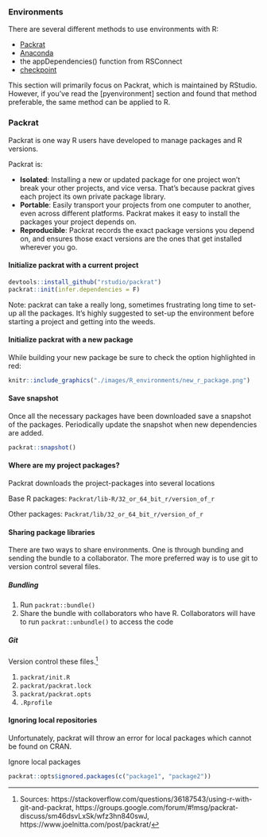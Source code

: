 ### Environments {-}

There are several different methods to use environments with R:

* [Packrat](https://rstudio.github.io/packrat/)
* [Anaconda](http://docs.anaconda.com/anaconda/user-guide/tasks/use-r-language/)
* the appDependencies() function from RSConnect 
* [checkpoint](https://github.com/RevolutionAnalytics/checkpoint)

This section will primarily focus on Packrat, which is maintained by RStudio. However, if you've read the [pyenvironment] section and found that method preferable, the same method can be applied to R. 

### Packrat {-}

Packrat is one way R users have developed to manage packages and R versions.

Packrat is:

* **Isolated**: Installing a new or updated package for one project won’t break your other projects, and vice versa. That’s because packrat gives each project its own private package library.
* **Portable**: Easily transport your projects from one computer to another, even across different platforms. Packrat makes it easy to install the packages your project depends on.
* **Reproducible**: Packrat records the exact package versions you depend on, and ensures those exact versions are the ones that get installed wherever you go.

#### Initialize packrat with a current project {-}

```r
devtools::install_github("rstudio/packrat")
packrat::init(infer.dependencies = F)
```
Note: packrat can take a really long, sometimes frustrating long time to set-up all the packages. It's highly suggested to set-up the environment before starting a project and getting into the weeds. 

#### Initialize packrat with a new package {-}

While building your new package be sure to check the option highlighted in red:

```r
knitr::include_graphics("./images/R_environments/new_r_package.png")
```

#### Save snapshot {-}

Once all the necessary packages have been downloaded save a snapshot of the packages. Periodically update the snapshot when new dependencies are added.

```r
packrat::snapshot()
```

#### Where are my project packages? {-}

Packrat downloads the project-packages into several locations

Base R packages: `Packrat/lib-R/32_or_64_bit_r/version_of_r`

Other packages: `Packrat/lib/32_or_64_bit_r/version_of_r`

#### Sharing package libraries {-}

There are two ways to share environments. One is through bunding and sending the bundle to a collaborator. The more preferred way is to use git to version control several files.

##### Bundling {-}

1. Run `packrat::bundle()`
2. Share the bundle with collaborators who have R. Collaborators will have to run `packrat::unbundle()` to access the code
	
##### Git {-}

Version control these files.^[Sources: https://stackoverflow.com/questions/36187543/using-r-with-git-and-packrat, https://groups.google.com/forum/#!msg/packrat-discuss/sm46dsvLxSk/wfz3hn840swJ, https://www.joelnitta.com/post/packrat/]

1. `packrat/init.R`
2. `packrat/packrat.lock`
3. `packrat/packrat.opts`
4. `.Rprofile`

#### Ignoring local repositories {-}

Unfortunately, packrat will throw an error for local packages which cannot be found on CRAN. 

Ignore local packages
```r
packrat::opts$ignored.packages(c("package1", "package2"))
```
